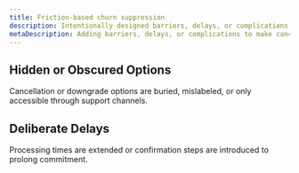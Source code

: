 ```yaml
---
title: Friction-based churn suppression
description: Intentionally designed barriers, delays, or complications that make cancellation or disengagement difficult. The aim is to reduce user attrition by exhausting, confusing, or discouraging exit attempts.
metaDescription: Adding barriers, delays, or complications to make cancellation difficult and reduce user attrition by exhausting or discouraging exit attempts.
---
```


<Card
    href="/strategies/deceptive-patterns/multi-step-cancellation-flows"
    title="Multi-Step Cancellation Flows"
    description="Users are required to navigate complex, obstructive flows o cancel services."
    tag="New"
/>

## Hidden or Obscured Options
Cancellation or downgrade options are buried, mislabeled, or only accessible through support channels.

## Deliberate Delays
Processing times are extended or confirmation steps are introduced to prolong commitment.